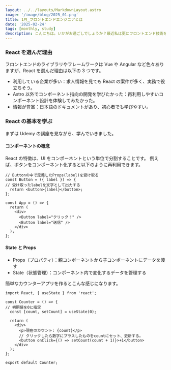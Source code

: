 ```yaml
---
layout: ../../layouts/MarkdownLayout.astro
image: '/image/blog/2025_01.png'
title: 1月_フロントエンドエンジニアとは
date: '2025-02-24'
tags: [monthly, study]
description: こんにちは。いかがお過ごしでしょうか？最近私は更にフロントエンド技術を伸ばしたいと思い、Reactの学習を始めました。これまでHTML,CSS,JavaScriptの基礎などに触れてきましたが、最近のトレンドであるAstro以外フレームワークに触れた機会がなく、他にも使われるフレームワークを学習してみようということで今回Reactの学習に踏み込んでみました。この記事では、Reactを学びながら感じたことや学習の過程を記録していこうと思います。エンジニアではない方には少し読みにくい記事となっておりますが、わかりやすくお話していければと思います。
---
```


### React を選んだ理由

フロントエンドのライブラリやフレームワークは Vue や Angular など色々ありますが、React を選んだ理由は以下の 3 つです。

- 利用している企業が多い：求人情報を見ても React の案件が多く、実務で役立ちそう。
- Astro 以外でコンポーネント指向の開発を学びたかった：再利用しやすいコンポーネント設計を体験してみたかった。
- 情報が豊富：日本語のドキュメントがあり、初心者でも学びやすい。

### React の基本を学ぶ

まずは Udemy の講座を見ながら、学んでいきました。

#### コンポーネントの概念

React の特徴は、UI をコンポーネントという単位で分割することです。
例えば、ボタンをコンポーネント化すると以下のように再利用できます。

```
// Buttonの中で定義したProps(label)を受け取る
const Button = ({ label }) => {
// 受け取ったlabelを文字として出力する
  return <button>{label}</button>;
};

const App = () => {
  return (
    <div>
      <Button label="クリック！" />
      <Button label="送信" />
    </div>
  );
};
```

#### State と Props

- Props（プロパティ）：親コンポーネントから子コンポーネントにデータを渡す
- State（状態管理）：コンポーネント内で変化するデータを管理する

簡単なカウンターアプリを作るとこんな感じになります。

```
import React, { useState } from 'react';

const Counter = () => {
// 初期値を0に指定
  const [count, setCount] = useState(0);

  return (
    <div>
      <p>現在のカウント: {count}</p>
      // クリックしたら数字にプラスしたものをcountにセット、更新する。
      <button onClick={() => setCount(count + 1)}>+1</button>
    </div>
  );
};

export default Counter;
```
